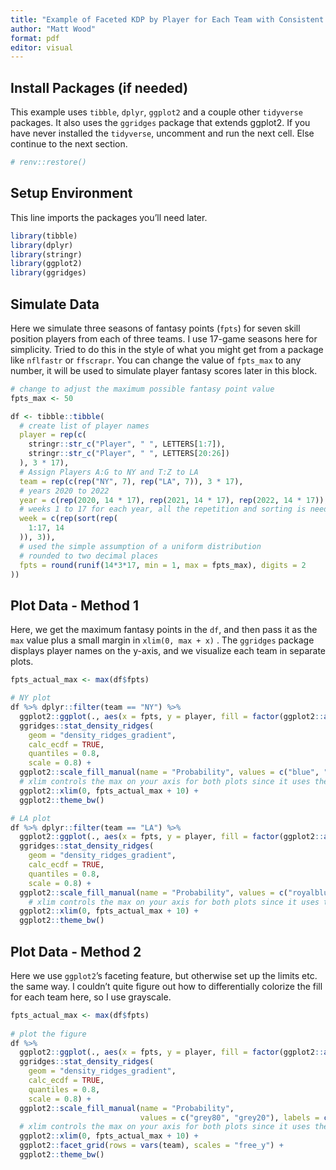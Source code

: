 ```yaml
---
title: "Example of Faceted KDP by Player for Each Team with Consistent X-axes Across Figures"
author: "Matt Wood"
format: pdf
editor: visual
---
```


## Install Packages (if needed)

This example uses `tibble`, `dplyr`, `ggplot2` and a couple other `tidyverse` packages. It also uses the `ggridges` package that extends ggplot2. If you have never installed the `tidyverse`, uncomment and run the next cell. Else continue to the next section.

```r
# renv::restore()
```

## Setup Environment

This line imports the packages you'll need later.

```r
library(tibble)
library(dplyr)
library(stringr)
library(ggplot2)
library(ggridges)
```

## Simulate Data

Here we simulate three seasons of fantasy points (`fpts`) for seven skill position players from each of three teams. I use 17-game seasons here for simplicity. Tried to do this in the style of what you might get from a package like `nflfastr` or `ffscrapr`. You can change the value of `fpts_max` to any number, it will be used to simulate player fantasy scores later in this block.

```r

# change to adjust the maximum possible fantasy point value
fpts_max <- 50 

df <- tibble::tibble(
  # create list of player names
  player = rep(c(
    stringr::str_c("Player", " ", LETTERS[1:7]),
    stringr::str_c("Player", " ", LETTERS[20:26])
  ), 3 * 17),
  # Assign Players A:G to NY and T:Z to LA
  team = rep(c(rep("NY", 7), rep("LA", 7)), 3 * 17),
  # years 2020 to 2022
  year = c(rep(2020, 14 * 17), rep(2021, 14 * 17), rep(2022, 14 * 17)),
  # weeks 1 to 17 for each year, all the repetition and sorting is needed to make sure each player has the right set of week*year combinations
  week = c(rep(sort(rep(
    1:17, 14
  )), 3)),
  # used the simple assumption of a uniform distribution
  # rounded to two decimal places
  fpts = round(runif(14*3*17, min = 1, max = fpts_max), digits = 2
))
```

## Plot Data - Method 1

Here, we get the maximum fantasy points in the `df`, and then pass it as the `max` value plus a small margin in `xlim(0, max + x)` . The `ggridges` package displays player names on the y-axis, and we visualize each team in separate plots.

```r
fpts_actual_max <- max(df$fpts)

# NY plot
df %>% dplyr::filter(team == "NY") %>% 
  ggplot2::ggplot(., aes(x = fpts, y = player, fill = factor(ggplot2::after_stat(quantile)))) +
  ggridges::stat_density_ridges(
    geom = "density_ridges_gradient",
    calc_ecdf = TRUE,
    quantiles = 0.8,
    scale = 0.8) +
  ggplot2::scale_fill_manual(name = "Probability", values = c("blue", "red"), labels = c("(0, 0.8]", "(0.8, 1.0]")) +
  # xlim controls the max on your axis for both plots since it uses the same constant in both calls
  ggplot2::xlim(0, fpts_actual_max + 10) +
  ggplot2::theme_bw()

# LA plot
df %>% dplyr::filter(team == "LA") %>% 
  ggplot2::ggplot(., aes(x = fpts, y = player, fill = factor(ggplot2::after_stat(quantile)))) +
  ggridges::stat_density_ridges(
    geom = "density_ridges_gradient",
    calc_ecdf = TRUE,
    quantiles = 0.8,
    scale = 0.8) +
  ggplot2::scale_fill_manual(name = "Probability", values = c("royalblue", "gold"), labels = c("(0, 0.8]", "(0.8, 1.0]")) +
    # xlim controls the max on your axis for both plots since it uses the same constant in both calls
  ggplot2::xlim(0, fpts_actual_max + 10) +
  ggplot2::theme_bw()
```

## Plot Data - Method 2

Here we use `ggplot2`'s faceting feature, but otherwise set up the limits etc. the same way. I couldn't quite figure out how to differentially colorize the fill for each team here, so I use grayscale.

```r

fpts_actual_max <- max(df$fpts)
  
# plot the figure
df %>% 
  ggplot2::ggplot(., aes(x = fpts, y = player, fill = factor(ggplot2::after_stat(quantile)))) +
  ggridges::stat_density_ridges(
    geom = "density_ridges_gradient",
    calc_ecdf = TRUE,
    quantiles = 0.8,
    scale = 0.8) +
  ggplot2::scale_fill_manual(name = "Probability", 
                             values = c("grey80", "grey20"), labels = c("(0, 0.8]", "(0.8, 1.0]")) +
  # xlim controls the max on your axis for both plots since it uses the same constant in both calls
  ggplot2::xlim(0, fpts_actual_max + 10) +
  ggplot2::facet_grid(rows = vars(team), scales = "free_y") +
  ggplot2::theme_bw()
```
